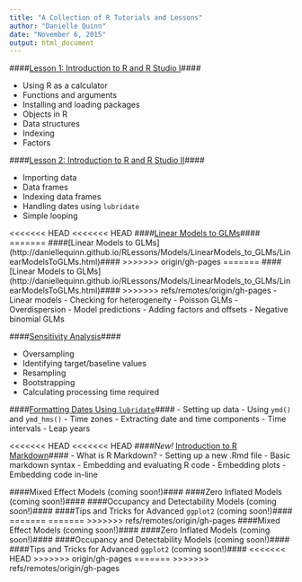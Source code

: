 ```yaml
---
title: "A Collection of R Tutorials and Lessons"
author: "Danielle Quinn"
date: "November 6, 2015"
output: html_document
---
```

####[Lesson 1: Introduction to R and R Studio I](http://daniellequinn.github.io/RLessons/Lesson1/Lesson1.html)####

  - Using R as a calculator
  - Functions and arguments
  - Installing and loading packages
  - Objects in R
  - Data structures
  - Indexing
  - Factors

####[Lesson 2: Introduction to R and R Studio II](http://daniellequinn.github.io/RLessons/Lesson2/Lesson2.html)####

  - Importing data
  - Data frames
  - Indexing data frames
  - Handling dates using `lubridate`
  - Simple looping
  
<<<<<<< HEAD
<<<<<<< HEAD
####[Linear Models to GLMs](http://daniellequinn.github.io/RLessons/Models/LinearModels_to_GLMs/LinearModelsToGLMs.html)####
=======
####[Linear Models to GLMs] (http://daniellequinn.github.io/RLessons/Models/LinearModels_to_GLMs/LinearModelsToGLMs.html)####
>>>>>>> origin/gh-pages
=======
####[Linear Models to GLMs] (http://daniellequinn.github.io/RLessons/Models/LinearModels_to_GLMs/LinearModelsToGLMs.html)####
>>>>>>> refs/remotes/origin/gh-pages
  - Linear models
  - Checking for heterogeneity
  - Poisson GLMs
  - Overdispersion
  - Model predictions
  - Adding factors and offsets
  - Negative binomial GLMs

####[Sensitivity Analysis](http://daniellequinn.github.io/RLessons/SensitivityAnalysis/SensitivityAnalysis.html)####

  - Oversampling
  - Identifying target/baseline values
  - Resampling
  - Bootstrapping
  - Calculating processing time required

####[Formatting Dates Using `lubridate`](http://daniellequinn.github.io/RLessons/FormattingDates/FormattingDates.html)####
  - Setting up data
  - Using `ymd()` and `ymd_hms()`
  - Time zones
  - Extracting date and time components
  - Time intervals
  - Leap years

<<<<<<< HEAD
<<<<<<< HEAD
####*New!* [Introduction to R Markdown](http://daniellequinn.github.io/RLessons/RMarkdown/RMarkdown.html)####
  - What is R Markdown?
  - Setting up a new .Rmd file
  - Basic markdown syntax
  - Embedding and evaluating R code
  - Embedding plots
  - Embedding code in-line

####Mixed Effect Models (coming soon!)####
####Zero Inflated Models (coming soon!)####
####Occupancy and Detectability Models (coming soon!)####
####Tips and Tricks for Advanced `ggplot2` (coming soon!)####
=======
=======
>>>>>>> refs/remotes/origin/gh-pages
####Mixed Effect Models (coming soon!)####
####Zero Inflated Models (coming soon!)####
####Occupancy and Detectability Models (coming soon!)####
####Tips and Tricks for Advanced `ggplot2` (coming soon!)####
<<<<<<< HEAD
>>>>>>> origin/gh-pages
=======
>>>>>>> refs/remotes/origin/gh-pages
